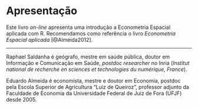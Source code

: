 # Apresentação {.unnumbered}

Este livro *on-line* apresenta uma introdução a Econometria Espacial aplicada com R. Recomendamos como referência o livro *Econometria Espacial aplicada* [@Almeida2012].

------------------------------------------------------------------------

Raphael Saldanha é geógrafo, mestre em saúde pública, doutor em Informação e Comunicação em Saúde, *postdoc researcher* no Inria (*Institut national de recherche en sciences et technologies du numérique, France*).

Eduardo Almeida é economista, mestre e doutor em Economia, postdoc pela Escola Superior de Agricultura "Luiz de Queiroz", professor adjunto da Faculdade de Economia da Universidade Federal de Juiz de Fora (UFJF) desde 2005.
